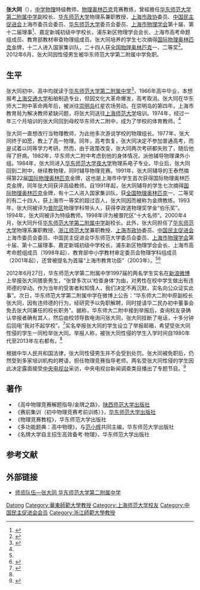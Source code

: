 {{Infobox person
| 姓名 = 张大同
| 图像 = 
| 图像说明 = 
| 出生日期 = {{birth year and age|1948|4}}
| 出生地 = 
| 死亡日期 = 
| 死亡地 = 
| 国籍 = {{PRC}}
| 籍贯 = 
| 别名 = 
| 知名于 = 
| 政党 = [[中国民主促进会|中国民主促进会]]
| 职业 = 中学物理教师、物理奥林匹克竞赛教练
| 母校 = [[华东师范大学第二附属中学|华东师范大学第二附属中学]]<br>[[上海师范大学|上海师范大学]]<br>[[华东师范大学夜大学|华东师范大学夜大学]]物理系电子专业
}}

'''张大同'''（{{bd|1948年|4月||}}），[[中学|中学]][[物理|物理]]特级教师、[[物理奥林匹克|物理奥林匹克]]竞赛教练，曾經擔任[[华东师范大学第二附属中学|华东师范大学第二附属中学]]副校长、[[华东师范大学|华东师范大学]]物理系兼职教授、[[上海市政协|上海市政协]]委员、[[中国民主促进会|中国民主促进会]]上海市委员会委员、[[华东师范大学|华东师范大学]]委员会委员、[[上海市物理学会|上海市物理学会]]第十届、第十二届理事<ref>{{cite news|title=物理教学的伯乐张大同|url=http://www.shmj.org.cn/node809/node845/node848/userobject1ai28633.html|accessdate=2013-12-29|newspaper=中国民主促进会上海市委员会|date=2006-09-04|archive-date=2015-09-24|archive-url=https://web.archive.org/web/20150924101346/http://www.shmj.org.cn/node809/node845/node848/userobject1ai28633.html|dead-url=yes}}</ref>、嘉定新城初级中学校长，浦东新区物理学会会长、上海市高考命题组成员、教育部教材审查物理组成员。张大同培养的学生七次摘得[[国际物理奥林匹克|国际物理奥林匹克]]金牌，十二人进入国家集训队，二十四人获[[全国物理奥林匹克|全国物理奥林匹克]]一、二等奖<ref>{{cite news|title=华二教育功臣张大同被举报性骚扰|url=http://roll.sohu.com/20120628/n346766895.shtml|accessdate=2013-12-29|newspaper=中国证券网|date=2012-06-28|archive-date=2016-03-04|archive-url=https://web.archive.org/web/20160304223553/http://roll.sohu.com/20120628/n346766895.shtml|dead-url=no}}</ref>。2012年6月，张大同因性侵男生被华东师范大学第二附属中学免职。

== 生平 ==
张大同初中、高中均就读于[[华东师范大学第二附属中学|华东师范大学第二附属中学]]<ref>{{cite web|title=历届校友和在读学生名单|url=http://www.hsefz.com/hsefz/userpage/schoolmate/list2.htm|publisher=华东师范大学第二附属中学|accessdate=2014-01-04|archive-date=2012-11-05|archive-url=https://web.archive.org/web/20121105012039/http://www.hsefz.com/hsefz/userpage/schoolmate/list2.htm|dead-url=yes}}</ref>，1966年高中毕业，本想报考[[上海交通大学|上海交通大学]]船舶制造专业，但因文化大革命爆发，高考取消。张大同在华东师大二附中革命两年后，被派往[[崇明岛|崇明岛]]红星农场劳动。在崇明岛的第四年，上海市教育局为解决教师紧缺问题，将张大同送往[[上海师范大学|上海师范大学]]培训。1974年，经过一年三个月培训的张大同回到母校华东师大二附中，成为了学校的体育教师。<ref name=nd/>

张大同一直想改行当物理教师，为此他多次游说学校的物理组长。1977年，张大同终于如愿，教上了高一物理。同年，高考恢复，张大同决定不参加普通高考，而是试着以同等学力考研。然而，由于政策改变，张大同两次考研都失败了，随后他得了肝病。1982年，华东师大二附中考虑到他的身体情况，派他辅导物理课外小组。1984年，张大同进入[[华东师范大学夜大学|华东师范大学夜大学]]物理系电子专业。毕业后，张大同回到二附中，继续教物理，同时辅导物理竞赛。1991年，张大同辅导的王泰然摘得第22届[[国际物理奥林匹克|国际物理奥林匹克]]金牌，这也是上海市中学生首次获得国际物理奥林匹克金牌，同年张大同获评高级教师。自1991年起，张大同辅导的学生七次摘得[[国际物理奥林匹克|国际物理奥林匹克]]金牌，有十二人进入国家集训队，获[[全国物理奥林匹克|全国物理奥林匹克]]一、二等奖的有二十四人，获上海市一等奖的超过百人，张大同因而被称为金牌教练。1993年，张大同被评为[[普陀区_(上海市)|普陀区]]物理学科带头人，获得李政道物理奖学金“伯乐奖”。1994年，张大同被评为特级教师。1998年评为被普陀区“十大名师”。2000年4月，张大同升任[[华东师范大学第二附属中学|华东师范大学第二附属中学]]副校长。此外，张大同担任了[[华东师范大学|华东师范大学]]物理系兼职教授、[[浙江师范大学|浙江师范大学]]兼职教授、[[上海市政协|上海市政协]]委员、[[中国民主促进会|中国民主促进会]]上海市委员会委员、中国民主促进会华东师范大学委员会委员、[[上海市物理学会|上海市物理学会]]第十届、第十二届理事、嘉定新城初级中学校长，浦东新区物理学会会长、上海市高考命题组成员（1998年起）、教育部中小学教材审定委员会物理学科组成员（2001年起），还曾被提名为首届“上海市教育功臣”（2003年）。<ref name=nd/><ref>{{cite web|title=身为伯乐识骏马——记2001～2003年度上海统一战线为三个文明建设服务先进个人、市政协委员张大同|url=http://shszx.eastday.com/epublish/gb/paper163/996/class016300001/hwz663081.htm|accessdate=2014-01-04|publisher=中国人民政治协商会议上海市委员会|deadurl=yes|archiveurl=https://web.archive.org/web/20040601015121/http://shszx.eastday.com/epublish/gb/paper163/996/class016300001/hwz663081.htm|archivedate=2004-06-01}}</ref> 

2012年6月27日，华东师范大学第二附属中学1997届的两名学生实名在[[新浪微博|新浪微博]]上举报张大同猥亵男生，“张曾多次以‘检查身体’为由，对男性在校中学生做出有违师德的举动。作为当年的受害者和知情人，我们决定不再沉默，实名向公众证实此事”。次日，华东师范大学第二附属中学在微博上公告：“华东师大二附中原副校长张大同，因有违师德的行为，经研究予以免职解聘，同时提请华二民办初中董事会免去张大同兼任的校长职务”。据称，华东师大二附中接到举报后，查询校友录确认举报者确有其人，然后由校领导致电询问张大同，张大同挂断了电话，十多分钟后回电“我对不起学校”。<ref name=nd>{{cite news|title=华师二附中原副校长张大同猥亵男生 自称对不起学校|url=http://news.ifeng.com/shendu/ndzk/detail_2012_07/09/15878817_0.shtml|accessdate=2013-12-29|newspaper=南都周刊|date=2012-07-09|archive-date=2019-01-19|archive-url=https://web.archive.org/web/20190119051146/http://news.ifeng.com/shendu/ndzk/detail_2012_07/09/15878817_0.shtml|dead-url=no}}</ref>实名举报张大同的学生设立了举报邮箱，希望受张大同性侵的学生一同检举张大同。举报人称，被张大同性侵的学生入学时间自1980年代至2013年左右都有。<ref name=cctv/>

根据中华人民共和国法律，张大同性侵男生并不会受到处罚。张大同被免职后，仍然受到多家培训机构的聘请，担任物理竞赛指导老师。两名受张大同性侵的学生因此决定露面接受[[中国中央电视台|中央电视台]]采访，中央电视台新闻调查类目播出了专题节目。<ref name=cctv>{{cite news|title=隐蔽的罪恶:奥赛名师20年间性侵多名男学生|url=http://yn.xinhuanet.com/newscenter/2013-12/29/c_133004488.htm|accessdate=2013-12-29|newspaper=央视网|date=2013-12-29|deadurl=yes|archiveurl=https://web.archive.org/web/20140102090242/http://yn.xinhuanet.com/newscenter/2013-12/29/c_133004488.htm|archivedate=2014-01-02}}</ref>

== 著作 ==
* 《高中物理竞赛解题指导/金牌之路》，[[陕西师范大学出版社|陕西师范大学出版社]]
* 《赛前集训（初中物理竞赛考前训练）》，[[华东师范大学出版社|华东师范大学出版社]]
* 《物理竞赛教程》，华东师范大学出版社
* 《多功能题典：高中物理》，与[[范小辉|范小辉]]共同主编，华东师范大学出版社
* 《名牌大学自主招生高效备考·物理》，华东师范大学出版社

==参考文献==
{{reflist}}

== 外部链接 ==
* [http://www.hsefz.com/hsefz/userpage/newclick/teachers_zdt.htm 师资队伍—张大同 华东师范大学第二附属中学] {{Wayback|url=http://www.hsefz.com/hsefz/userpage/newclick/teachers_zdt.htm |date=20120831073806 }}

{{DEFAULTSORT:Zhang Datong}}
[[Category:张姓|Datong]]
[[Category:華東師範大學教授|Category:華東師範大學教授]]
[[Category:上海师范大学校友|Category:上海师范大学校友]]
[[Category:中国民主促进会会员|Category:中国民主促进会会员]]
[[Category:浙江師範大學教授|Category:浙江師範大學教授]]